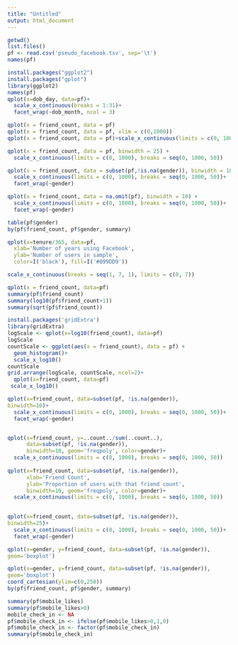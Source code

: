 ---
title: "Untitled"
output: html_document
---

```{r Pseudo-Facebook User Data}
getwd()
list.files()
pf <- read.csv('pseudo_facebook.tsv', sep='\t')
names(pf)
```

```{r Histogram of Users Birthdays}
install.packages("ggplot2")
install.packages("gplot")
library(ggplot2)
names(pf)
qplot(x=dob_day, data=pf)+
  scale_x_continuous(breaks = 1:31)+
  facet_wrap(~dob_month, ncol = 3)
```
```{r Be Skeptical Outliers and Anomalies}
qplot(x = friend_count, data = pf)
qplot(x = friend_count, data = pf, xlim = c(0,1000))
qplot(x = friend_count, data = pf)+scale_x_continuous(limits = c(0, 1000))
```
```{r Adjusting the Bin Width}
qplot(x = friend_count, data = pf, binwidth = 25) +
  scale_x_continuous(limits = c(0, 1000), breaks = seq(0, 1000, 50))
```
```{r Omitting NA Observations}
qplot(x = friend_count, data = subset(pf,!is.na(gender)), binwidth = 10) +
  scale_x_continuous(limits = c(0, 1000), breaks = seq(0, 1000, 50))+
  facet_wrap(~gender)

qplot(x = friend_count, data = na.omit(pf), binwidth = 10) +
  scale_x_continuous(limits = c(0, 1000), breaks = seq(0, 1000, 50))+
  facet_wrap(~gender)
```
```{r Statistics by Gender}
table(pf$gender)
by(pf$friend_count, pf$gender, summary)
```
```{r Tenure, Labeling Plots}
qplot(x=tenure/365, data=pf,
  xlab='Number of years using Facebook',
  ylab='Number of users in sample',
  color=I('black'), fill=I('#099DD9'))

scale_x_continuous(breaks = seq(1, 7, 1), limits = c(0, 7))
```
```{r  Transforming Data}
qplot(x = friend_count, data=pf)
summary(pf$friend_count)
summary(log10(pf$friend_count+1))
summary(sqrt(pf$friend_count))
```
```{r Add a Scaling Layer}
install.packages('gridExtra')
library(gridExtra)
logScale <- qplot(x=log10(friend_count), data=pf)
logScale
countScale <- ggplot(aes(x = friend_count), data = pf) +
  geom_histogram()+
  scale_x_log10()
countScale
grid.arrange(logScale, countScale, ncol=2)+
  qplot(x=friend_count, data=pf)
 scale_x_log10()
```

```{r  Frequency Polygons}
qplot(x=friend_count, data=subset(pf, !is.na(gender)),
binwidth=10)+
  scale_x_continuous(limits = c(0, 1000), breaks = seq(0, 1000, 50))+
  facet_wrap(~gender)


qplot(x=friend_count, y=..count../sum(..count..),
      data=subset(pf, !is.na(gender)),
      binwidth=10, geom='freqpoly', color=gender)+
  scale_x_continuous(limits = c(0, 1000), breaks = seq(0, 1000, 50))
 
qplot(x=friend_count, data=subset(pf, !is.na(gender)),
      xlab='Friend Count',
      ylab='Proportion of users with that friend count',
      binwidth=10, geom='freqpoly', color=gender)+
  scale_x_continuous(limits = c(0, 1000), breaks = seq(0, 1000, 50))
 
```
```{r Box Plots Histograms}
qplot(x=friend_count, data=subset(pf, !is.na(gender)),
binwidth=25)+
  scale_x_continuous(limits = c(0, 1000), breaks = seq(0, 1000, 50))+
  facet_wrap(~gender)
```
```{r Box Plots }
qplot(x=gender, y=friend_count, data=subset(pf, !is.na(gender)),
geom='boxplot')
```
```{r Box Plots }
qplot(x=gender, y=friend_count, data=subset(pf, !is.na(gender)),
geom='boxplot')
coord_cartesian(ylim=c(0,250))
by(pf$friend_count, pf$gender, summary)
```
```{r Getting Logical }
summary(pf$mobile_likes)
summary(pf$mobile_likes>0)
mobile_check_in <- NA
pf$mobile_check_in <- ifelse(pf$mobile_likes>0,1,0)
pf$mobile_check_in <- factor(pf$mobile_check_in)
summary(pf$mobile_check_in)
```